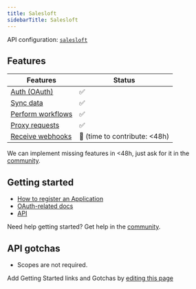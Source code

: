 ```yaml
---
title: Salesloft
sidebarTitle: Salesloft
---
```


API configuration: [`salesloft`](https://nango.dev/providers.yaml)

## Features

| Features | Status |
| - | - |
| [Auth (OAuth)](/guides/getting-started/authorize-an-api-from-your-app) | ✅ |
| [Sync data](/guides/getting-started/read-from-an-api) | ✅ |
| [Perform workflows](/guides/getting-started/write-to-an-api) | ✅ |
| [Proxy requests](/guides/proxy-requests-to-an-api) | ✅ |
| [Receive webhooks](/guides/receive-webhooks-from-an-api) | 🚫 (time to contribute: &lt;48h) |

<Tip>We can implement missing features in &lt;48h, just ask for it in the [community](https://nango.dev/slack).</Tip>

## Getting started

-   [How to register an Application](https://developers.salesloft.com/api.html#!/Topic/Introduction)
-   [OAuth-related docs](https://developers.salesloft.com/api.html#!/Topic/oauth)
-   [API](https://developers.salesloft.com/api.html#!/Me/get_v2_me_json)

<Tip>Need help getting started? Get help in the [community](https://nango.dev/slack).</Tip>

## API gotchas

-   Scopes are not required.

<Note>Add Getting Started links and Gotchas by [editing this page](https://github.com/nangohq/nango/tree/master/docs-v2/integrations/all/salesloft.mdx)</Note>
